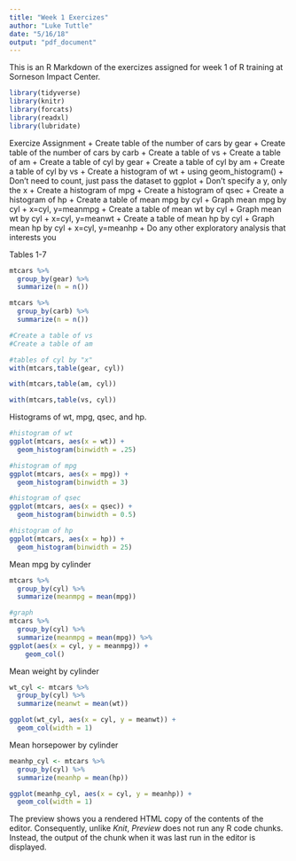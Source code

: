 ```yaml
---
title: "Week 1 Exercizes"
author: "Luke Tuttle"
date: "5/16/18"
output: "pdf_document"
---
```


This is an R Markdown of the exercizes assigned for week 1 of R training at Sorneson Impact Center. 


```r

library(tidyverse)
library(knitr)
library(forcats)
library(readxl)
library(lubridate)

```

Exercize Assignment
+ Create table of the number of cars by gear
+ Create table of the number of cars by carb
+ Create a table of vs
+ Create a table of am
+ Create a table of cyl by gear
+ Create a table of cyl by am
+ Create a table of cyl by vs
+ Create a histogram of wt
+ using geom_histogram()
+ Don’t need to count, just pass the dataset to
  ggplot
+ Don’t specify a y, only the x
+ Create a histogram of mpg
+ Create a histogram of qsec
+ Create a histogram of hp
+ Create a table of mean mpg by cyl
+ Graph mean mpg by cyl
+ x=cyl, y=meanmpg
+ Create a table of mean wt by cyl
+ Graph mean wt by cyl
+ x=cyl, y=meanwt
+ Create a table of mean hp by cyl
+ Graph mean hp by cyl
+ x=cyl, y=meanhp
+ Do any other exploratory analysis that
interests you


Tables 1-7
```r



mtcars %>% 
  group_by(gear) %>% 
  summarize(n = n())

mtcars %>% 
  group_by(carb) %>% 
  summarize(n = n())

#Create a table of vs
#Create a table of am

#tables of cyl by "x" 
with(mtcars,table(gear, cyl))

with(mtcars,table(am, cyl))

with(mtcars,table(vs, cyl))

```


Histograms of wt, mpg, qsec, and hp. 
```r
#histogram of wt
ggplot(mtcars, aes(x = wt)) +
  geom_histogram(binwidth = .25)

#histogram of mpg
ggplot(mtcars, aes(x = mpg)) +
  geom_histogram(binwidth = 3)

#histogram of qsec
ggplot(mtcars, aes(x = qsec)) +
  geom_histogram(binwidth = 0.5)

#histogram of hp
ggplot(mtcars, aes(x = hp)) +
  geom_histogram(binwidth = 25)

```

Mean mpg by cylinder 
```r

mtcars %>%
  group_by(cyl) %>% 
  summarize(meanmpg = mean(mpg))

#graph
mtcars %>%
  group_by(cyl) %>% 
  summarize(meanmpg = mean(mpg)) %>% 
ggplot(aes(x = cyl, y = meanmpg)) + 
    geom_col()

```

Mean weight by cylinder
```r

wt_cyl <- mtcars %>%
  group_by(cyl) %>% 
  summarize(meanwt = mean(wt))

ggplot(wt_cyl, aes(x = cyl, y = meanwt)) +
  geom_col(width = 1)

```

Mean horsepower by cylinder
```r

meanhp_cyl <- mtcars %>% 
  group_by(cyl) %>% 
  summarize(meanhp = mean(hp))

ggplot(meanhp_cyl, aes(x = cyl, y = meanhp)) +
  geom_col(width = 1)
```





 

The preview shows you a rendered HTML copy of the contents of the editor. Consequently, unlike *Knit*, *Preview* does not run any R code chunks. Instead, the output of the chunk when it was last run in the editor is displayed.

